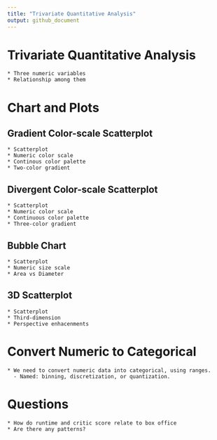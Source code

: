 ```yaml
---
title: "Trivariate Quantitative Analysis"
output: github_document
---
```


# Trivariate Quantitative Analysis

    * Three numeric variables
    * Relationship among them

# Chart and Plots

## Gradient Color-scale Scatterplot

    * Scatterplot
    * Numeric color scale
    * Continous color palette
    * Two-color gradient
    
## Divergent Color-scale Scatterplot

    * Scatterplot
    * Numeric color scale
    * Continuous color palette
    * Three-color gradient
    
## Bubble Chart

    * Scatterplot
    * Numeric size scale
    * Area vs Diameter
    
## 3D Scatterplot

    * Scatterplot
    * Third-dimension
    * Perspective enhacenments
    
    
# Convert Numeric to Categorical

    * We need to convert numeric data into categorical, using ranges.
      - Named: binning, discretization, or quantization.

# Questions

    * How do runtime and critic score relate to box office
    * Are there any patterns?